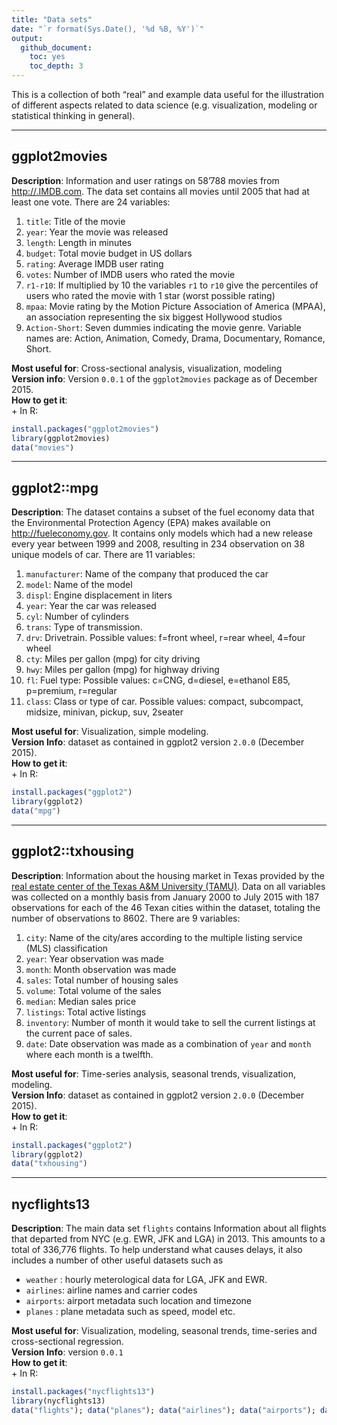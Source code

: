 ```yaml
---
title: "Data sets"
date: "`r format(Sys.Date(), '%d %B, %Y')`"
output: 
  github_document: 
    toc: yes
    toc_depth: 3
---
```


This is a collection of both "real" and example data useful for the illustration 
of different aspects related to data science (e.g. visualization, modeling or
statistical thinking in general).

***

## ggplot2movies

**Description**: Information and user ratings on 58'788 movies from <http://.IMDB.com>. 
The data set contains all movies until 2005 that had at least one vote.
There are 24 variables:  

1.  `title`: Title of the movie
2.  `year`: Year the movie was released
3.  `length`: Length in minutes
4.  `budget`: Total movie budget in US dollars
5.  `rating`: Average IMDB user rating
6.  `votes`: Number of IMDB users who rated the movie
7.  `r1-r10`: If multiplied by 10 the variables `r1` to `r10` give the percentiles 
of users who rated the movie with 1 star (worst possible rating)
8.  `mpaa`: Movie rating by the Motion Picture Association of America (MPAA), 
an association representing the six biggest Hollywood studios
9.  `Action-Short`: Seven dummies indicating the movie genre. Variable names are: 
Action, Animation, Comedy, Drama, Documentary, Romance, Short.

**Most useful for**: Cross-sectional analysis, visualization, modeling    
**Version info**: Version `0.0.1` of the `ggplot2movies` package as of December 2015.  
**How to get it**:    
  + In R: 
```r
install.packages("ggplot2movies")
library(ggplot2movies)
data("movies")
```

***

## ggplot2::mpg

**Description**: The dataset contains a subset of the fuel economy data that the 
Environmental Protection Agency (EPA) makes available on <http://fueleconomy.gov>. 
It contains only models which had a new release every year between 1999 and 2008, 
resulting in 234 observation on 38 unique models of car. There are 11 variables:

1.  `manufacturer`: Name of the company that produced the car
2.  `model`: Name of the model
3.  `displ`: Engine displacement in liters
4.  `year`: Year the car was released
5.  `cyl`: Number of cylinders
6.  `trans`: Type of transmission.
7.  `drv`:  Drivetrain. Possible values: f=front wheel, r=rear wheel, 4=four wheel
8.  `cty`: Miles per gallon (mpg) for city driving
9.  `hwy`: Miles per gallon (mpg) for highway driving
10. `fl`: Fuel type: Possible values: c=CNG, d=diesel, e=ethanol E85, p=premium, r=regular
11. `class`: Class or type of car. Possible values: compact, subcompact, midsize, minivan, pickup, suv, 2seater

**Most useful for**: Visualization, simple modeling.  
**Version Info**: dataset as contained in ggplot2 version `2.0.0` (December 2015).   
**How to get it**:  
  + In R: 
```r
install.packages("ggplot2")
library(ggplot2)
data("mpg")
```

***

## ggplot2::txhousing

**Description**: Information about the housing market in Texas provided by the [real estate center of the Texas A&M University (TAMU)](http://recenter.tamu.edu/). Data on all variables was collected on a monthly basis from January 2000 to July 2015 with 187 observations for each of the 46 Texan cities within the dataset, totaling the number of observations to 8602. There are 9 variables:

1.  `city`: Name of the city/ares according to the multiple listing service (MLS) classification
2.  `year`: Year observation was made
3.  `month`: Month observation was made
4.  `sales`: Total number of housing sales
5.  `volume`: Total volume of the sales
6.  `median`: Median sales price
7.  `listings`: Total active listings
8.  `inventory`: Number of month it would take to sell the current listings at the current pace of sales.
9.  `date`: Date observation was made as a combination of `year` and `month` where each month is a twelfth.

**Most useful for**: Time-series analysis, seasonal trends, visualization, modeling.  
**Version Info**: dataset as contained in ggplot2 version `2.0.0` (December 2015).   
**How to get it**:  
  + In R: 
```r
install.packages("ggplot2")
library(ggplot2)
data("txhousing")
```

***

## nycflights13

**Description**: The main data set `flights` contains Information about all flights that departed from NYC (e.g. EWR, JFK and LGA) in 2013. This amounts to a total of 336,776 flights. To help understand what causes delays, it also includes a number of other useful datasets such as

  - `weather` : hourly meterological data for LGA, JFK and EWR.
  - `airlines`: airline names and carrier codes
  - `airports`: airport metadata such location and timezone
  - `planes`  : plane metadata such as speed, model etc.


**Most useful for**: Visualization, modeling, seasonal trends, time-series and cross-sectional regression.  
**Version Info**: version `0.0.1`  
**How to get it**:  
  + In R:
```r
install.packages("nycflights13")
library(nycflights13)
data("flights"); data("planes"); data("airlines"); data("airports"); data("weather")
```
